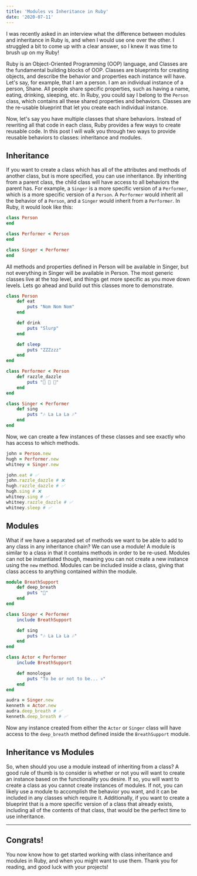 ```yaml
---
title: 'Modules vs Inheritance in Ruby'
date: '2020-07-11'
---
```


I was recently asked in an interview what the difference between modules and inheritance in Ruby is, and when I would use one over the other. I struggled a bit to come up with a clear answer, so I knew it was time to brush up on my Ruby!

Ruby is an Object-Oriented Programming (OOP) language, and Classes are the fundamental building blocks of OOP. Classes are blueprints for creating objects, and describe the behavior and properties each instance will have. Let's say, for example, that I am a person. I am an individual instance of a person, Shane. All people share specific properties, such as having a name, eating, drinking, sleeping, etc. In Ruby, you could say I belong to the `Person` class, which contains all these shared properties and behaviors. Classes are the re-usable blueprint that let you create each individual instance.

Now, let's say you have multiple classes that share behaviors. Instead of rewriting all that code in each class, Ruby provides a few ways to create reusable code. In this post I will walk you through two ways to provide reusable behaviors to classes: inheritance and modules.

## Inheritance

If you want to create a class which has all of the attributes and methods of another class, but is more specified, you can use inheritance. By inheriting from a parent class, the child class will have access to all behaviors the parent has. For example, a `Singer` is a more specific version of a `Performer`, which is a more specific version of a `Person`. A `Performer` would inherit all the behavior of a `Person`, and a `Singer` would inherit from a `Performer`. In Ruby, it would look like this:

```ruby
class Person
end

class Performer < Person
end

class Singer < Performer
end
```

All methods and properties defined in Person will be available in Singer, but not everything in Singer will be available in Person. The most generic classes live at the top level, and things get more specific as you move down levels. Lets go ahead and build out this classes more to demonstrate.

```ruby
class Person
    def eat
        puts "Nom Nom Nom"
    end

    def drink
        puts "Slurp"
    end

    def sleep
        puts "ZZZzzz"
    end
end

class Performer < Person
    def razzle_dazzle
        puts "🎉 🎉 🎉"
    end
end

class Singer < Performer
    def sing
        puts "🎶 La La La 🎶"
    end
end
```

Now, we can create a few instances of these classes and see exactly who has access to which methods.

```ruby
john = Person.new
hugh = Performer.new
whitney = Singer.new

john.eat # ✅
john.razzle_dazzle # ❌
hugh.razzle_dazzle # ✅
hugh.sing # ❌
whitney.sing # ✅
whitney.razzle_dazzle # ✅
whitney.sleep # ✅
```

## Modules

What if we have a separated set of methods we want to be able to add to any class in any inheritance chain? We can use a module! A module is similar to a class in that it contains methods in order to be re-used. Modules can not be instantiated though, meaning you can not create a new instance using the `new` method. Modules can be included inside a class, giving that class access to anything contained within the module.

```ruby
module BreathSupport
    def deep_breath
        puts "💨"
    end
end

class Singer < Performer
    include BreathSupport

    def sing
        puts "🎶 La La La 🎶"
    end
end

class Actor < Performer
    include BreathSupport

    def monologue
        puts "To be or not to be... 💀"
    end
end

audra = Singer.new
kenneth = Actor.new
audra.deep_breath # ✅
kenneth.deep_breath # ✅
```

Now any instance created from either the `Actor` or `Singer` class will have access to the `deep_breath` method defined inside the `BreathSupport` module.

## Inheritance vs Modules

So, when should you use a module instead of inheriting from a class? A good rule of thumb is to consider is whether or not you will want to create an instance based on the functionality you desire. If so, you will want to create a class as you cannot create instances of modules. If not, you can likely use a module to accomplish the behavior you want, and it can be included in any classes which require it. Additionally, if you want to create a blueprint that is a more specific version of a class that already exists, including all of the contents of that class, that would be the perfect time to use inheritance.

---

## Congrats!

You now know how to get started working with class inheritance and modules in Ruby, and when you might want to use them. Thank you for reading, and good luck with your projects!

